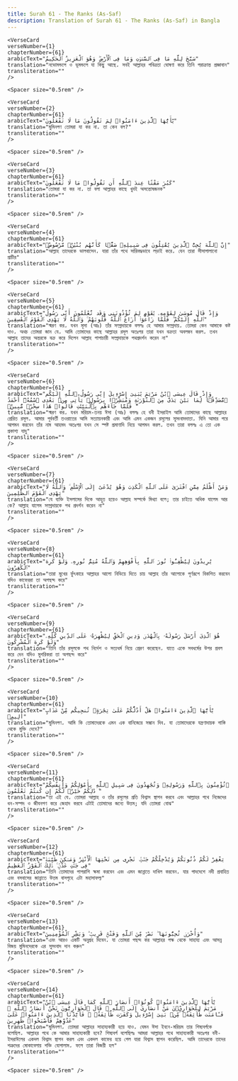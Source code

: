 ```yaml
---
title: Surah 61 - The Ranks (As-Saf)  
description: Translation of Surah 61 - The Ranks (As-Saf) in Bangla
---
```







    <VerseCard 
    verseNumber={1}
    chapterNumber={61}
    arabicText="سَبَّحَ لِلَّهِ مَا فِى ٱلسَّمَٰوَٰتِ وَمَا فِى ٱلْأَرْضِ ۖ وَهُوَ ٱلْعَزِيزُ ٱلْحَكِيمُ"
    translation="নভোমন্ডলে ও ভূমন্ডলে যা কিছু আছে، সবই আল্লাহর পবিত্রতা ঘোষণা করে তিনি পরাক্রান্ত প্রজ্ঞাবান"
    transliteration=""
    />

    <Spacer size="0.5rem" />
                
    <VerseCard 
    verseNumber={2}
    chapterNumber={61}
    arabicText="يَٰٓأَيُّهَا ٱلَّذِينَ ءَامَنُوا۟ لِمَ تَقُولُونَ مَا لَا تَفْعَلُونَ"
    translation="মুমিনগণ তোমরা যা কর না، তা কেন বল?"
    transliteration=""
    />

    <Spacer size="0.5rem" />
                
    <VerseCard 
    verseNumber={3}
    chapterNumber={61}
    arabicText="كَبُرَ مَقْتًا عِندَ ٱللَّهِ أَن تَقُولُوا۟ مَا لَا تَفْعَلُونَ"
    translation="তোমরা যা কর না، তা বলা আল্লাহর কাছে খুবই অসন্তোষজনক"
    transliteration=""
    />

    <Spacer size="0.5rem" />
                
    <VerseCard 
    verseNumber={4}
    chapterNumber={61}
    arabicText="إِنَّ ٱللَّهَ يُحِبُّ ٱلَّذِينَ يُقَٰتِلُونَ فِى سَبِيلِهِۦ صَفًّۭا كَأَنَّهُم بُنْيَٰنٌۭ مَّرْصُوصٌۭ"
    translation="আল্লাহ তাদেরকে ভালবাসেন، যারা তাঁর পথে সারিবদ্ধভাবে লড়াই করে، যেন তারা সীসাগালানো প্রাচীর"
    transliteration=""
    />

    <Spacer size="0.5rem" />
                
    <VerseCard 
    verseNumber={5}
    chapterNumber={61}
    arabicText="وَإِذْ قَالَ مُوسَىٰ لِقَوْمِهِۦ يَٰقَوْمِ لِمَ تُؤْذُونَنِى وَقَد تَّعْلَمُونَ أَنِّى رَسُولُ ٱللَّهِ إِلَيْكُمْ ۖ فَلَمَّا زَاغُوٓا۟ أَزَاغَ ٱللَّهُ قُلُوبَهُمْ ۚ وَٱللَّهُ لَا يَهْدِى ٱلْقَوْمَ ٱلْفَٰسِقِينَ"
    translation="স্মরণ কর، যখন মূসা (আঃ) তাঁর সম্প্রদায়কে বললঃ হে আমার সম্প্রদায়، তোমরা কেন আমাকে কষ্ট দাও، অথচ তোমরা জান যে، আমি তোমাদের কাছে আল্লাহর রসূল অতঃপর তারা যখন বক্রতা অবলম্বন করল، তখন আল্লাহ তাদের অন্তরকে বক্র করে দিলেন আল্লাহ পাপাচারী সম্প্রদায়কে পথপ্রদর্শন করেন না"
    transliteration=""
    />

    <Spacer size="0.5rem" />
                
    <VerseCard 
    verseNumber={6}
    chapterNumber={61}
    arabicText="وَإِذْ قَالَ عِيسَى ٱبْنُ مَرْيَمَ يَٰبَنِىٓ إِسْرَٰٓءِيلَ إِنِّى رَسُولُ ٱللَّهِ إِلَيْكُم مُّصَدِّقًۭا لِّمَا بَيْنَ يَدَىَّ مِنَ ٱلتَّوْرَىٰةِ وَمُبَشِّرًۢا بِرَسُولٍۢ يَأْتِى مِنۢ بَعْدِى ٱسْمُهُۥٓ أَحْمَدُ ۖ فَلَمَّا جَآءَهُم بِٱلْبَيِّنَٰتِ قَالُوا۟ هَٰذَا سِحْرٌۭ مُّبِينٌۭ"
    translation="স্মরণ কর، যখন মরিয়ম-তনয় ঈসা (আঃ) বললঃ হে বনী ইসরাইল আমি তোমাদের কাছে আল্লাহর প্রেরিত রসূল، আমার পূর্ববর্তী তওরাতের আমি সত্যায়নকারী এবং আমি এমন একজন রসূলের সুসংবাদদাতা، যিনি আমার পরে আগমন করবেন তাঁর নাম আহমদ অতঃপর যখন সে স্পষ্ট প্রমাণাদি নিয়ে আগমন করল، তখন তারা বললঃ এ তো এক প্রকাশ্য যাদু"
    transliteration=""
    />

    <Spacer size="0.5rem" />
                
    <VerseCard 
    verseNumber={7}
    chapterNumber={61}
    arabicText="وَمَنْ أَظْلَمُ مِمَّنِ ٱفْتَرَىٰ عَلَى ٱللَّهِ ٱلْكَذِبَ وَهُوَ يُدْعَىٰٓ إِلَى ٱلْإِسْلَٰمِ ۚ وَٱللَّهُ لَا يَهْدِى ٱلْقَوْمَ ٱلظَّٰلِمِينَ"
    translation="যে ব্যক্তি ইসলামের দিকে আহুত হয়েও আল্লাহ সম্পর্কে মিথ্যা বলে; তার চাইতে অধিক যালেম আর কে? আল্লাহ যালেম সম্প্রদায়কে পথ প্রদর্শন করেন না"
    transliteration=""
    />

    <Spacer size="0.5rem" />
                
    <VerseCard 
    verseNumber={8}
    chapterNumber={61}
    arabicText="يُرِيدُونَ لِيُطْفِـُٔوا۟ نُورَ ٱللَّهِ بِأَفْوَٰهِهِمْ وَٱللَّهُ مُتِمُّ نُورِهِۦ وَلَوْ كَرِهَ ٱلْكَٰفِرُونَ"
    translation="তারা মুখের ফুঁৎকারে আল্লাহর আলো নিভিয়ে দিতে চায় আল্লাহ তাঁর আলোকে পূর্ণরূপে বিকশিত করবেন যদিও কাফেররা তা অপছন্দ করে"
    transliteration=""
    />

    <Spacer size="0.5rem" />
                
    <VerseCard 
    verseNumber={9}
    chapterNumber={61}
    arabicText="هُوَ ٱلَّذِىٓ أَرْسَلَ رَسُولَهُۥ بِٱلْهُدَىٰ وَدِينِ ٱلْحَقِّ لِيُظْهِرَهُۥ عَلَى ٱلدِّينِ كُلِّهِۦ وَلَوْ كَرِهَ ٱلْمُشْرِكُونَ"
    translation="তিনি তাঁর রসূলকে পথ নির্দেশ ও সত্যধর্ম নিয়ে প্রেরণ করেছেন، যাতে একে সবধর্মের উপর প্রবল করে দেন যদিও মুশরিকরা তা অপছন্দ করে"
    transliteration=""
    />

    <Spacer size="0.5rem" />
                
    <VerseCard 
    verseNumber={10}
    chapterNumber={61}
    arabicText="يَٰٓأَيُّهَا ٱلَّذِينَ ءَامَنُوا۟ هَلْ أَدُلُّكُمْ عَلَىٰ تِجَٰرَةٍۢ تُنجِيكُم مِّنْ عَذَابٍ أَلِيمٍۢ"
    translation="মুমিনগণ، আমি কি তোমাদেরকে এমন এক বানিজ্যের সন্ধান দিব، যা তোমাদেরকে যন্ত্রণাদায়ক শাস্তি থেকে মুক্তি দেবে?"
    transliteration=""
    />

    <Spacer size="0.5rem" />
                
    <VerseCard 
    verseNumber={11}
    chapterNumber={61}
    arabicText="تُؤْمِنُونَ بِٱللَّهِ وَرَسُولِهِۦ وَتُجَٰهِدُونَ فِى سَبِيلِ ٱللَّهِ بِأَمْوَٰلِكُمْ وَأَنفُسِكُمْ ۚ ذَٰلِكُمْ خَيْرٌۭ لَّكُمْ إِن كُنتُمْ تَعْلَمُونَ"
    translation="তা এই যে، তোমরা আল্লাহ ও তাঁর রসূলের প্রতি বিশ্বাস স্থাপন করবে এবং আল্লাহর পথে নিজেদের ধন-সম্পদ ও জীবনপণ করে জেহাদ করবে এটাই তোমাদের জন্যে উত্তম; যদি তোমরা বোঝ"
    transliteration=""
    />

    <Spacer size="0.5rem" />
                
    <VerseCard 
    verseNumber={12}
    chapterNumber={61}
    arabicText="يَغْفِرْ لَكُمْ ذُنُوبَكُمْ وَيُدْخِلْكُمْ جَنَّٰتٍۢ تَجْرِى مِن تَحْتِهَا ٱلْأَنْهَٰرُ وَمَسَٰكِنَ طَيِّبَةًۭ فِى جَنَّٰتِ عَدْنٍۢ ۚ ذَٰلِكَ ٱلْفَوْزُ ٱلْعَظِيمُ"
    translation="তিনি তোমাদের পাপরাশি ক্ষমা করবেন এবং এমন জান্নাতে দাখিল করবেন، যার পাদদেশে নদী প্রবাহিত এবং বসবাসের জান্নাতে উত্তম বাসগৃহে এটা মহাসাফল্য"
    transliteration=""
    />

    <Spacer size="0.5rem" />
                
    <VerseCard 
    verseNumber={13}
    chapterNumber={61}
    arabicText="وَأُخْرَىٰ تُحِبُّونَهَا ۖ نَصْرٌۭ مِّنَ ٱللَّهِ وَفَتْحٌۭ قَرِيبٌۭ ۗ وَبَشِّرِ ٱلْمُؤْمِنِينَ"
    translation="এবং আরও একটি অনুগ্রহ দিবেন، যা তোমরা পছন্দ কর আল্লাহর পক্ষ থেকে সাহায্য এবং আসন্ন বিজয় মুমিনদেরকে এর সুসংবাদ দান করুন"
    transliteration=""
    />

    <Spacer size="0.5rem" />
                
    <VerseCard 
    verseNumber={14}
    chapterNumber={61}
    arabicText="يَٰٓأَيُّهَا ٱلَّذِينَ ءَامَنُوا۟ كُونُوٓا۟ أَنصَارَ ٱللَّهِ كَمَا قَالَ عِيسَى ٱبْنُ مَرْيَمَ لِلْحَوَارِيِّۦنَ مَنْ أَنصَارِىٓ إِلَى ٱللَّهِ ۖ قَالَ ٱلْحَوَارِيُّونَ نَحْنُ أَنصَارُ ٱللَّهِ ۖ فَـَٔامَنَت طَّآئِفَةٌۭ مِّنۢ بَنِىٓ إِسْرَٰٓءِيلَ وَكَفَرَت طَّآئِفَةٌۭ ۖ فَأَيَّدْنَا ٱلَّذِينَ ءَامَنُوا۟ عَلَىٰ عَدُوِّهِمْ فَأَصْبَحُوا۟ ظَٰهِرِينَ"
    translation="মুমিনগণ، তোমরা আল্লাহর সাহায্যকারী হয়ে যাও، যেমন ঈসা ইবনে-মরিয়ম তার শিষ্যবর্গকে বলেছিল، আল্লাহর পথে কে আমার সাহায্যকারী হবে? শিষ্যবর্গ বলেছিলঃ আমরা আল্লাহর পথে সাহায্যকারী অতঃপর বনী-ইসরাঈলের একদল বিশ্বাস স্থাপন করল এবং একদল কাফের হয়ে গেল যারা বিশ্বাস স্থাপন করেছিল، আমি তাদেরকে তাদের শত্রুদের মোকাবেলায় শক্তি যোগালাম، ফলে তারা বিজয়ী হল"
    transliteration=""
    />

    <Spacer size="0.5rem" />
                